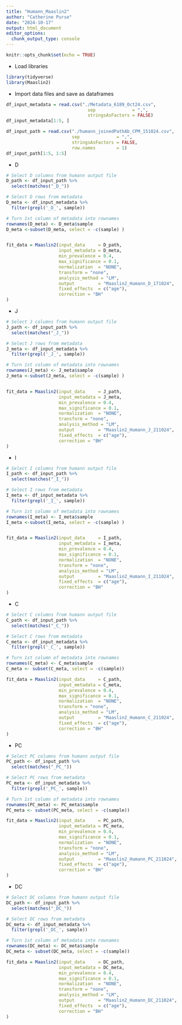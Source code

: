 ---
title: "Humann_Maaslin2"
author: "Catherine Purse"
date: "2024-10-17"
output: html_document
editor_options: 
  chunk_output_type: console
---

```{r setup, include=FALSE}
knitr::opts_chunk$set(echo = TRUE)
```

* Load libraries
```{r}
library(tidyverse)
library(Maaslin2)
```

* Import data files and save as dataframes
```{r}
df_input_metadata = read.csv("./Metadata_6189_Oct24.csv", 
                               sep              = ",", 
                               stringsAsFactors = FALSE)
df_input_metadata[1:5, ]

df_input_path = read.csv("./humann_joinedPathAb_CPM_151024.csv", 
                         sep              = ",", 
                         stringsAsFactors = FALSE, 
                         row.names        = 1)
df_input_path[1:5, 1:5]
```


* D
```{r}
# Select D columns from humann output file 
D_path <- df_input_path %>% 
  select(matches("_D_"))

# Select D rows from metadata
D_meta <- df_input_metadata %>% 
  filter(grepl('_D_', sample))

# Turn 1st column of metadata into rownames
rownames(D_meta) <- D_meta$sample
D_meta <-subset(D_meta, select = -c(sample) )


fit_data = Maaslin2(input_data     = D_path, 
                    input_metadata = D_meta, 
                    min_prevalence = 0.4,
                    max_significance = 0.1,
                    normalization  = "NONE",
                    transform = "none",
                    analysis_method = "LM",
                    output         = "Maaslin2_Humann_D_171024", 
                    fixed_effects  = c("age"),
                    correction = "BH"
)
```


* J
```{r}
# Select J columns from humann output file 
J_path <- df_input_path %>% 
  select(matches("_J_"))

# Select J rows from metadata
J_meta <- df_input_metadata %>% 
  filter(grepl('_J_', sample))

# Turn 1st column of metadata into rownames
rownames(J_meta) <- J_meta$sample
J_meta <-subset(J_meta, select = -c(sample) )


fit_data = Maaslin2(input_data     = J_path, 
                    input_metadata = J_meta, 
                    min_prevalence = 0.4,
                    max_significance = 0.1,
                    normalization  = "NONE",
                    transform = "none",
                    analysis_method = "LM",
                    output         = "Maaslin2_Humann_J_211024", 
                    fixed_effects  = c("age"),
                    correction = "BH"
)
```

* I
```{r}
# Select I columns from humann output file 
I_path <- df_input_path %>% 
  select(matches("_I_"))

# Select I rows from metadata
I_meta <- df_input_metadata %>% 
  filter(grepl('_I_', sample))

# Turn 1st column of metadata into rownames
rownames(I_meta) <- I_meta$sample
I_meta <-subset(I_meta, select = -c(sample) )


fit_data = Maaslin2(input_data     = I_path, 
                    input_metadata = I_meta, 
                    min_prevalence = 0.4,
                    max_significance = 0.1,
                    normalization  = "NONE",
                    transform = "none",
                    analysis_method = "LM",
                    output         = "Maaslin2_Humann_I_211024", 
                    fixed_effects  = c("age"),
                    correction = "BH"
)
```

* C
```{r}
# Select C columns from humann output file 
C_path <- df_input_path %>% 
  select(matches("_C_"))

# Select C rows from metadata
C_meta <- df_input_metadata %>% 
  filter(grepl('_C_', sample))

# Turn 1st column of metadata into rownames
rownames(C_meta) <- C_meta$sample
C_meta <- subset(C_meta, select = -c(sample))

fit_data = Maaslin2(input_data     = C_path, 
                    input_metadata = C_meta, 
                    min_prevalence = 0.4,
                    max_significance = 0.1,
                    normalization  = "NONE",
                    transform = "none",
                    analysis_method = "LM",
                    output         = "Maaslin2_Humann_C_211024", 
                    fixed_effects  = c("age"),
                    correction = "BH"
)
```

* PC
```{r}
# Select PC columns from humann output file 
PC_path <- df_input_path %>% 
  select(matches("_PC_"))

# Select PC rows from metadata
PC_meta <- df_input_metadata %>% 
  filter(grepl('_PC_', sample))

# Turn 1st column of metadata into rownames
rownames(PC_meta) <- PC_meta$sample
PC_meta <- subset(PC_meta, select = -c(sample))

fit_data = Maaslin2(input_data     = PC_path, 
                    input_metadata = PC_meta, 
                    min_prevalence = 0.4,
                    max_significance = 0.1,
                    normalization  = "NONE",
                    transform = "none",
                    analysis_method = "LM",
                    output         = "Maaslin2_Humann_PC_211024", 
                    fixed_effects  = c("age"),
                    correction = "BH"
)
```

* DC
```{r}
# Select DC columns from humann output file 
DC_path <- df_input_path %>% 
  select(matches("_DC_"))

# Select DC rows from metadata
DC_meta <- df_input_metadata %>% 
  filter(grepl('_DC_', sample))

# Turn 1st column of metadata into rownames
rownames(DC_meta) <- DC_meta$sample
DC_meta <- subset(DC_meta, select = -c(sample))

fit_data = Maaslin2(input_data     = DC_path, 
                    input_metadata = DC_meta, 
                    min_prevalence = 0.4,
                    max_significance = 0.1,
                    normalization  = "NONE",
                    transform = "none",
                    analysis_method = "LM",
                    output         = "Maaslin2_Humann_DC_211024", 
                    fixed_effects  = c("age"),
                    correction = "BH"
)
```
